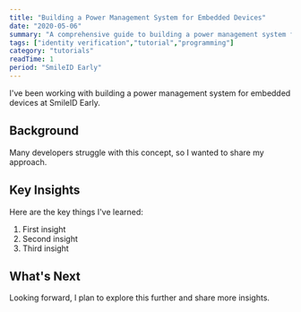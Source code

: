 ```yaml
---
title: "Building a Power Management System for Embedded Devices"
date: "2020-05-06"
summary: "A comprehensive guide to building a power management system for embedded devices. Learn the fundamentals and best practices."
tags: ["identity verification","tutorial","programming"]
category: "tutorials"
readTime: 1
period: "SmileID Early"
---
```


I've been working with building a power management system for embedded devices at SmileID Early.

## Background

Many developers struggle with this concept, so I wanted to share my approach.

## Key Insights

Here are the key things I've learned:

1. First insight
2. Second insight
3. Third insight

## What's Next

Looking forward, I plan to explore this further and share more insights.

